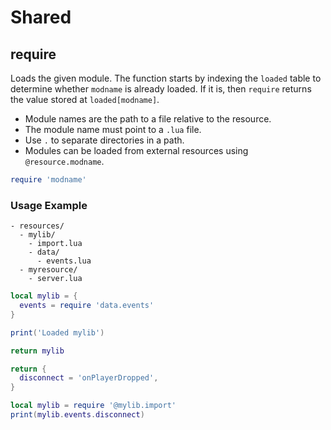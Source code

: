# Shared

## require

Loads the given module. The function starts by indexing the `loaded` table to determine whether `modname` is already loaded. If it is, then `require` returns the value stored at `loaded[modname]`.

- Module names are the path to a file relative to the resource.
- The module name must point to a `.lua` file.
- Use `.` to separate directories in a path.
- Modules can be loaded from external resources using `@resource.modname`.

```lua
require 'modname'
```

### Usage Example

```
- resources/
  - mylib/
    - import.lua
    - data/
      - events.lua
  - myresource/
    - server.lua
```

```lua filename="mylib/import.lua"
local mylib = {
  events = require 'data.events'
}

print('Loaded mylib')

return mylib
```

```lua filename="mylib/data/events.lua"
return {
  disconnect = 'onPlayerDropped',
}
```

```lua filename="myresource/server.lua"
local mylib = require '@mylib.import'
print(mylib.events.disconnect)
```